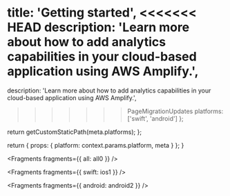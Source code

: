 
  title: 'Getting started',
<<<<<<< HEAD
  description: 'Learn more about how to add analytics capabilities in your cloud-based application using AWS Amplify.',
=======
  description:
    'Learn more about how to add analytics capabilities in your cloud-based application using AWS Amplify.',
>>>>>>> PageMigrationUpdates
  platforms: ['swift', 'android']
};

  return getCustomStaticPath(meta.platforms);
};

  return {
    props: {
      platform: context.params.platform,
      meta
    }
  };
}


<Fragments fragments={{ all: all0 }} />


<Fragments fragments={{ swift: ios1 }} />


<Fragments fragments={{ android: android2 }} />
